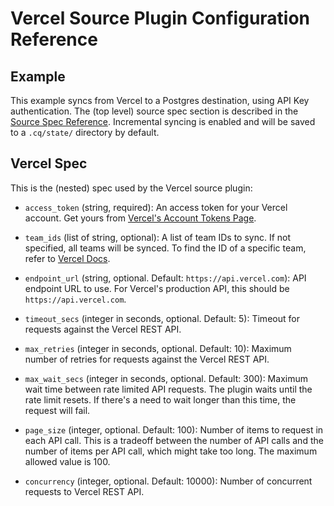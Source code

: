 # Vercel Source Plugin Configuration Reference

## Example

This example syncs from Vercel to a Postgres destination, using API Key authentication. The (top level) source spec section is described in the [Source Spec Reference](/docs/reference/source-spec). Incremental syncing is enabled and will be saved to a `.cq/state/` directory by default.


<Configuration />

## Vercel Spec

This is the (nested) spec used by the Vercel source plugin:

- `access_token` (string, required):
  An access token for your Vercel account. Get yours from [Vercel's Account Tokens Page](https://vercel.com/account/tokens).

- `team_ids` (list of string, optional):
  A list of team IDs to sync. If not specified, all teams will be synced. To find the ID of a specific team, refer to [Vercel Docs](https://vercel.com/docs/accounts/create-a-team#find-your-team-id).

- `endpoint_url` (string, optional. Default: `https://api.vercel.com`):
  API endpoint URL to use. For Vercel's production API, this should be `https://api.vercel.com`.

- `timeout_secs` (integer in seconds, optional. Default: 5):
  Timeout for requests against the Vercel REST API.

- `max_retries` (integer in seconds, optional. Default: 10):
  Maximum number of retries for requests against the Vercel REST API.

- `max_wait_secs` (integer in seconds, optional. Default: 300):
  Maximum wait time between rate limited API requests. The plugin waits until the rate limit resets. If there's a need to wait longer than this time, the request will fail.

- `page_size` (integer, optional. Default: 100):
  Number of items to request in each API call. This is a tradeoff between the number of API calls and the number of items per API call, which might take too long. The maximum allowed value is 100.

- `concurrency` (integer, optional. Default: 10000):
    Number of concurrent requests to Vercel REST API.
